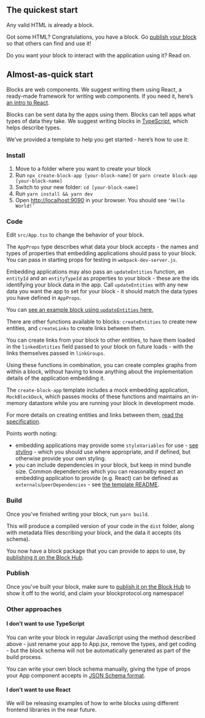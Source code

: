## The quickest start

Any valid HTML is already a block.

Got some HTML? Congratulations, you have a block. Go [publish your block](#publish) so that others can find and use it!

Do you want your block to interact with the application using it? Read on.

## Almost-as-quick start

Blocks are web components. We suggest writing them using React, a ready-made framework for writing web components.
If you need it, here’s [an intro to React](https://reactjs.org/docs/getting-started.html).

Blocks can be sent data by the apps using them. Blocks can tell apps what types of data they take.
We suggest writing blocks in [TypeScript](https://www.typescriptlang.org/docs/handbook/typescript-in-5-minutes.html),
which helps describe types.

We’ve provided a template to help you get started - here’s how to use it:

### Install

1.  Move to a folder where you want to create your block
1.  Run `npx create-block-app [your-block-name]` or `yarn create block-app [your-block-name]`
1.  Switch to your new folder: `cd [your-block-name]`
1.  Run `yarn install && yarn dev`
1.  Open [http://localhost:9090](http://localhost:9090) in your browser. You should see `‘Hello World!’`

### Code

Edit `src/App.tsx` to change the behavior of your block.

The `AppProps` type describes what data your block accepts - the names and types of properties that embedding applications
should pass to your block. You can pass in starting props for testing in `webpack-dev-server.js`.

Embedding applications may also pass an `updateEntities` function, an `entityId` and an `entityTypeId` as properties
to your block - these are the ids identifying your block data in the app. Call `updateEntities` with any new data
you want the app to set for your block - it should match the data types you have defined in `AppProps`.

You can [see an example block using `updateEntities` here.](https://github.com/hashintel/hash/tree/main/packages/blocks/code)

There are other functions available to blocks: `createEntities` to create new entities, and `createLinks` to create links between them.

You can create links from your block to other entities, to have them loaded in the `linkedEntities` field passed to your block on future loads - with the links themselves passed in `linkGroups`.

Using these functions in combination, you can create complex graphs from within a block, without having to know anything about the implementation details of the application embedding it.

The `create-block-app` template includes a mock embedding application, `MockBlockDock`, which passes mocks of these functions and maintains an in-memory datastore while you are running your block in development mode.

For more details on creating entities and links between them, [read the specification](https://blockprotocol.org/spec/block-types#data-transfer).

Points worth noting:

- embedding applications may provide some `styleVariables` for use - [see styling](https://blockprotocol.org/spec/block-types#styling) - which you should use where appropriate, and if defined, but otherwise provide your own styling.
- you can include dependencies in your block, but keep in mind bundle size. Common dependencies which you can reasonalby expect an embedding application to provide (e.g. React) can be defined as `externals`/`peerDependencies` - see [the template README](https://github.com/blockprotocol/blockprotocol/tree/main/packages/block-template).

### Build

Once you’ve finished writing your block, run `yarn build`.

This will produce a compiled version of your code in the `dist` folder, along with metadata files describing your block,
and the data it accepts (its schema).

You now have a block package that you can provide to apps to use, by [publishing it on the Block Hub](#publish).

### Publish

Once you've built your block, make sure to [publish it on the Block Hub](https://blockprotocol.org/docs/publishing-blocks)
to show it off to the world, and claim your blockprotocol.org namespace!

### Other approaches

#### I don’t want to use TypeScript

You can write your block in regular JavaScript using the method described above - just rename your app to App.jsx, remove the types, and get coding - but the block schema will not be automatically generated as part of the build process.

You can write your own block schema manually, giving the type of props your App component accepts in
[JSON Schema format](https://www.typescriptlang.org/docs/handbook/typescript-in-5-minutes.html).

#### I don’t want to use React

We will be releasing examples of how to write blocks using different frontend libraries in the near future.
